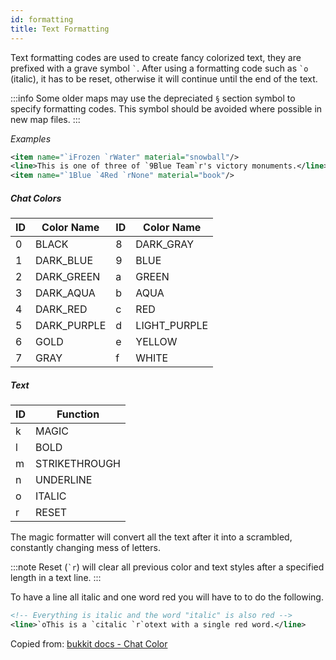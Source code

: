 ```yaml
---
id: formatting
title: Text Formatting
---
```



Text formatting codes are used to create fancy colorized text, they are prefixed with a grave symbol `` ` ``. After using a formatting code such as `` `o `` (italic), it has to be reset, otherwise it will continue until the end of the text.

:::info
Some older maps may use the depreciated `§` section symbol to specify
formatting codes. This symbol should be avoided where possible in new map files.
:::

_Examples_

```xml
<item name="`iFrozen `rWater" material="snowball"/>
<line>This is one of three of `9Blue Team`r's victory monuments.</line>
<item name="`1Blue `4Red `rNone" material="book"/>
```

##### Chat Colors

<ImageSwitcher
  lightImageSrc="/img/reference/chat-colors.png"
  darkImageSrc="/img/reference/chat-colors-dark.png"
/>

<div className="table-container">
  <table>
    <thead>
      <tr>
        <th style={{ width: "40px" }}>ID</th>
        <th>Color Name</th>
        <th style={{ width: "40px" }}>ID</th>
        <th>Color Name</th>
      </tr>
    </thead>
    <tbody>
      <tr>
        <td>
          <label>0</label>
        </td>
        <td>BLACK</td>
        <td>
          <label>8</label>
        </td>
        <td>DARK_GRAY</td>
      </tr>
      <tr>
        <td>
          <label>1</label>
        </td>
        <td>DARK_BLUE</td>
        <td>
          <label>9</label>
        </td>
        <td>BLUE</td>
      </tr>
      <tr>
        <td>
          <label>2</label>
        </td>
        <td>DARK_GREEN</td>
        <td>
          <label>a</label>
        </td>
        <td>GREEN</td>
      </tr>
      <tr>
        <td>
          <label>3</label>
        </td>
        <td>DARK_AQUA</td>
        <td>
          <label>b</label>
        </td>
        <td>AQUA</td>
      </tr>
      <tr>
        <td>
          <label>4</label>
        </td>
        <td>DARK_RED</td>
        <td>
          <label>c</label>
        </td>
        <td>RED</td>
      </tr>
      <tr>
        <td>
          <label>5</label>
        </td>
        <td>DARK_PURPLE</td>
        <td>
          <label>d</label>
        </td>
        <td>LIGHT_PURPLE</td>
      </tr>
      <tr>
        <td>
          <label>6</label>
        </td>
        <td>GOLD</td>
        <td>
          <label>e</label>
        </td>
        <td>YELLOW</td>
      </tr>
      <tr>
        <td>
          <label>7</label>
        </td>
        <td>GRAY</td>
        <td>
          <label>f</label>
        </td>
        <td>WHITE</td>
      </tr>
    </tbody>
  </table>
</div>

##### Text

<div className="table-container">
  <table>
    <thead>
      <tr>
        <th style={{ width: "40px" }}>ID</th>
        <th>Function</th>
      </tr>
    </thead>
    <tbody>
      <tr>
        <td>
          <label>k</label>
        </td>
        <td>MAGIC</td>
      </tr>
      <tr>
        <td>
          <label>l</label>
        </td>
        <td>BOLD</td>
      </tr>
      <tr>
        <td>
          <label>m</label>
        </td>
        <td>STRIKETHROUGH</td>
      </tr>
      <tr>
        <td>
          <label>n</label>
        </td>
        <td>UNDERLINE</td>
      </tr>
      <tr>
        <td>
          <label>o</label>
        </td>
        <td>ITALIC</td>
      </tr>
      <tr>
        <td>
          <label>r</label>
        </td>
        <td>RESET</td>
      </tr>
    </tbody>
  </table>
</div>

The magic formatter will convert all the text after it into a scrambled, constantly changing mess of letters.

:::note
Reset (`` `r ``) will clear all previous color and text styles after a specified length in a text line.
:::

To have a line all italic and one word red you will have to to do the following.

```xml
<!-- Everything is italic and the word "italic" is also red -->
<line>`oThis is a `citalic `r`otext with a single red word.</line>
```

Copied from: [bukkit docs - Chat Color](https://hub.spigotmc.org/javadocs/bukkit/org/bukkit/ChatColor.html)
